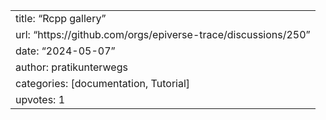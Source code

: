 ---
title: "Rcpp gallery"
url: "https://github.com/orgs/epiverse-trace/discussions/250"
date: "2024-05-07"
author: pratikunterwegs
categories: [documentation, Tutorial]
upvotes: 1
---